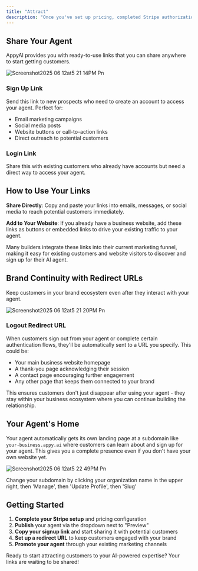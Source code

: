 ```yaml
---
title: "Attract"
description: "Once you've set up pricing, completed Stripe authorization, and published your agent - you can start attracting customers to your agent with shareable links. This is where you'll get the URLs to promote your agent and drive signups."
---
```


## Share Your Agent

AppyAI provides you with ready-to-use links that you can share anywhere to start getting customers.

![Screenshot2025 06 12at5 21 14PM Pn](/images/Screenshot2025-06-12at5.21.14PM.png)

### Sign Up Link

Send this link to new prospects who need to create an account to access your agent. Perfect for:

- Email marketing campaigns
- Social media posts
- Website buttons or call-to-action links
- Direct outreach to potential customers

### Login Link

Share this with existing customers who already have accounts but need a direct way to access your agent.

## How to Use Your Links

**Share Directly**: Copy and paste your links into emails, messages, or social media to reach potential customers immediately.

**Add to Your Website**: If you already have a business website, add these links as buttons or embedded links to drive your existing traffic to your agent.

Many builders integrate these links into their current marketing funnel, making it easy for existing customers and website visitors to discover and sign up for their AI agent.

## Brand Continuity with Redirect URLs

Keep customers in your brand ecosystem even after they interact with your agent.

![Screenshot2025 06 12at5 21 20PM Pn](/images/Screenshot2025-06-12at5.21.20PM.png)

### Logout Redirect URL

When customers sign out from your agent or complete certain authentication flows, they'll be automatically sent to a URL you specify. This could be:

- Your main business website homepage
- A thank-you page acknowledging their session
- A contact page encouraging further engagement
- Any other page that keeps them connected to your brand

This ensures customers don't just disappear after using your agent - they stay within your business ecosystem where you can continue building the relationship.

## Your Agent's Home

Your agent automatically gets its own landing page at a subdomain like `your-business.appy.ai` where customers can learn about and sign up for your agent. This gives you a complete presence even if you don't have your own website yet.

![Screenshot2025 06 12at5 22 49PM Pn](/images/Screenshot2025-06-12at5.22.49PM.png)

<Note>
  Change your subdomain by clicking your organization name in the upper right, then 'Manage', then 'Update Profile', then 'Slug'
</Note>

## Getting Started

1. **Complete your Stripe setup** and pricing configuration
2. **Publish** your agent via the dropdown next to "Preview"
3. **Copy your signup link** and start sharing it with potential customers
4. **Set up a redirect URL** to keep customers engaged with your brand
5. **Promote your agent** through your existing marketing channels

Ready to start attracting customers to your AI-powered expertise? Your links are waiting to be shared\!